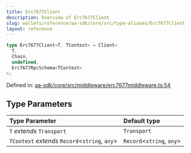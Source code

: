 ```yaml
---
title: Erc7677Client
description: Overview of Erc7677Client
slug: wallets/reference/aa-sdk/core/src/type-aliases/Erc7677Client
layout: reference
---
```


```ts
type Erc7677Client<T, TContext> = Client<
  T,
  Chain,
  undefined,
  Erc7677RpcSchema<TContext>
>;
```

Defined in: [aa-sdk/core/src/middleware/erc7677middleware.ts:54](https://github.com/alchemyplatform/aa-sdk/blob/49e74eee8606f480b200b4612d00d950da8a8742/aa-sdk/core/src/middleware/erc7677middleware.ts#L54)

## Type Parameters

| Type Parameter                                  | Default type               |
| :---------------------------------------------- | :------------------------- |
| `T` _extends_ `Transport`                       | `Transport`                |
| `TContext` _extends_ `Record`\<`string`, `any`> | `Record`\<`string`, `any`> |
